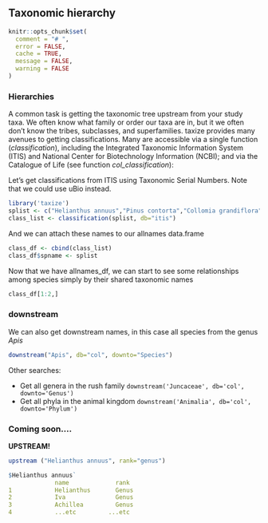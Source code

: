 ## Taxonomic hierarchy

```r
knitr::opts_chunk$set(
  comment = "# ",
  error = FALSE,
  cache = TRUE,
  message = FALSE,
  warning = FALSE
)
```

### Hierarchies

A common task is getting the taxonomic tree upstream from your study taxa. We often know what family or order our taxa are in, but it we often don't know the tribes, subclasses, and superfamilies. taxize provides many avenues to getting classifications. Many are accessible via a single function (*classification*), including the Integrated Taxonomic Information System (ITIS) and National Center for Biotechnology Information (NCBI); and via the Catalogue of Life (see function *col_classification*):


Let's get classifications from ITIS using Taxonomic Serial Numbers. Note that we could use uBio instead.

```r
library('taxize')
splist <- c("Helianthus annuus","Pinus contorta","Collomia grandiflora","Abies magnifica","Rosa californica","Datura wrightii","Mimulus bicolor","Nicotiana glauca","Madia sativa","Bartlettia scaposa")
class_list <- classification(splist, db="itis")
```

And we can attach these names to our allnames data.frame

```r
class_df <- cbind(class_list)
class_df$spname <- splist
```

Now that we have allnames_df, we can start to see some relationships among species simply by their shared taxonomic names

```r
class_df[1:2,]
```

### downstream

We can also get downstream names, in this case all species from the genus *Apis*

```r
downstream("Apis", db="col", downto="Species")
```

Other searches:

* Get all genera in the rush family `downstream('Juncaceae', db='col', downto='Genus')`
* Get all phyla in the animal kingdom `downstream('Animalia', db='col', downto='Phylum')`

### Coming soon....

__UPSTREAM!__

```r
upstream ("Helianthus annuus", rank="genus")

$Helianthus annuus`
             name             rank
1            Helianthus       Genus
2            Iva              Genus
3            Achillea         Genus
4            ...etc         ...etc
```

